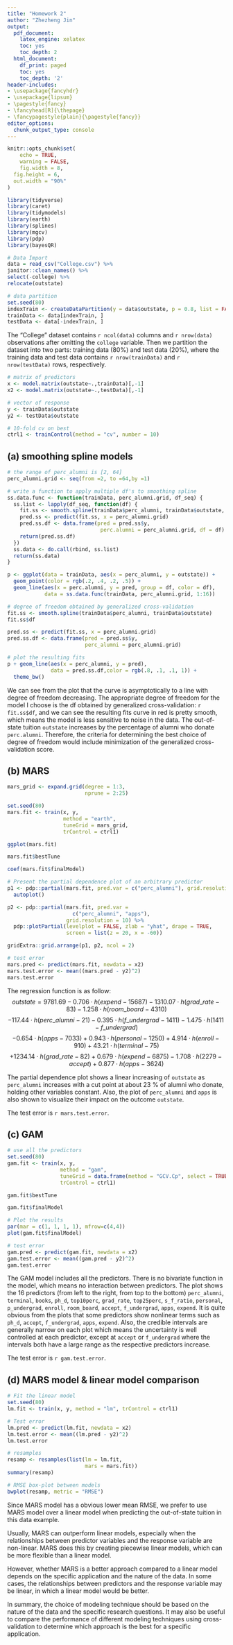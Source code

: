 ```yaml
---
title: "Homework 2"
author: "Zhezheng Jin"
output:
  pdf_document:
    latex_engine: xelatex
    toc: yes
    toc_depth: 2
  html_document:
    df_print: paged
    toc: yes
    toc_depth: '2'
header-includes:
- \usepackage{fancyhdr}
- \usepackage{lipsum}
- \pagestyle{fancy}
- \fancyhead[R]{\thepage}
- \fancypagestyle{plain}{\pagestyle{fancy}}
editor_options: 
  chunk_output_type: console
--- 
```


\newpage

```r
knitr::opts_chunk$set(
	echo = TRUE,
	warning = FALSE,
	fig.width = 8, 
  fig.height = 6,
  out.width = "90%"
)
```

```r
library(tidyverse)
library(caret)
library(tidymodels)
library(earth)
library(splines)
library(mgcv)
library(pdp)
library(bayesQR)
```

```r
# Data Import
data = read_csv("College.csv") %>%
janitor::clean_names() %>%
select(-college) %>%
relocate(outstate)

# data partition
set.seed(80)
indexTrain <- createDataPartition(y = data$outstate, p = 0.8, list = FALSE)
trainData <- data[indexTrain, ]
testData <- data[-indexTrain, ]
```

The "College" dataset contains `r ncol(data)` columns and `r nrow(data)` observations after omitting the `college` variable. Then we partition the dataset into two parts: training data (80%) and test data (20%), where the training data and test data contains `r nrow(trainData)` and `r nrow(testData)` rows, respectively.

```r
# matrix of predictors 
x <- model.matrix(outstate~.,trainData)[,-1]
x2 <- model.matrix(outstate~.,testData)[,-1]

# vector of response
y <- trainData$outstate
y2 <- testData$outstate

# 10-fold cv on best
ctrl1 <- trainControl(method = "cv", number = 10)
```


## (a)  smoothing spline models 

```r
# the range of perc_alumni is [2, 64]
perc_alumni.grid <- seq(from =2, to =64,by =1)

# write a function to apply multiple df's to smoothing spline
ss.data.func <- function(trainData, perc_alumni.grid, df_seq) {
  ss.list <- lapply(df_seq, function(df) {
    fit.ss <- smooth.spline(trainData$perc_alumni, trainData$outstate, df = df)
    pred.ss <- predict(fit.ss, x = perc_alumni.grid)
    pred.ss.df <- data.frame(pred = pred.ss$y,
                              perc.alumni = perc_alumni.grid, df = df)
    return(pred.ss.df)
  })
  ss.data <- do.call(rbind, ss.list)
  return(ss.data)
}

p <- ggplot(data = trainData, aes(x = perc_alumni, y = outstate)) +
  geom_point(color = rgb(.2, .4, .2, .5)) +
  geom_line(aes(x = perc.alumni, y = pred, group = df, color = df),
            data = ss.data.func(trainData, perc_alumni.grid, 1:16))

# degree of freedom obtained by generalized cross-validation
fit.ss <- smooth.spline(trainData$perc_alumni, trainData$outstate)
fit.ss$df

pred.ss <- predict(fit.ss, x = perc_alumni.grid)
pred.ss.df <- data.frame(pred = pred.ss$y,
                         perc_alumni = perc_alumni.grid)

# plot the resulting fits
p + geom_line(aes(x = perc_alumni, y = pred), 
              data = pred.ss.df,color = rgb(.8, .1, .1, 1)) + 
  theme_bw()
```

We can see from the plot that the curve is asymptotically to a line with degree of freedom decreasing.  The appropriate degree of freedom for the model I choose is the df obtained by generalized cross-validation: `r fit.ss$df`, and we can see the resulting fits curve in red is pretty smooth, which means the model is less sensitive to noise in the data. The out-of-state tuition `outstate` increases by the percentage of alumni who donate `perc.alumni`. Therefore, the criteria for determining the best choice of degree of freedom would include minimization of the generalized cross-validation score. 

## (b)  MARS

```r
mars_grid <- expand.grid(degree = 1:3,
                         nprune = 2:25)

set.seed(80)
mars.fit <- train(x, y,
                  method = "earth",
                  tuneGrid = mars_grid,
                  trControl = ctrl1)

ggplot(mars.fit)

mars.fit$bestTune

coef(mars.fit$finalModel)

# Present the partial dependence plot of an arbitrary predictor
p1 <- pdp::partial(mars.fit, pred.var = c("perc_alumni"), grid.resolution = 10) %>%
  autoplot()

p2 <- pdp::partial(mars.fit, pred.var =
                     c("perc_alumni", "apps"), 
                   grid.resolution = 10) %>%
  pdp::plotPartial(levelplot = FALSE, zlab = "yhat", drape = TRUE, 
                   screen = list(z = 20, x = -60))

gridExtra::grid.arrange(p1, p2, ncol = 2)

# test error
mars.pred <- predict(mars.fit, newdata = x2)
mars.test.error <- mean((mars.pred - y2)^2)
mars.test.error
```

The regression function is as follow:
$$ outstate = 9781.69 - 0.706 \cdot h(expend - 15687) - 1310.07 \cdot h(grad\_rate - 83) - 1.258 \cdot h(room\_board - 4310) $$
$$- 117.44 \cdot h(perc\_alumni - 21) - 0.395 \cdot h(f\_undergrad - 1411) - 1.475 \cdot h(1411 - f\_undergrad) $$
$$ - 0.654 \cdot h(apps - 7033) + 0.943 \cdot h(personal - 1250) + 4.914 \cdot h(enroll - 910) + 43.21 \cdot h(terminal - 75) $$
$$ + 1234.14 \cdot h(grad\_rate - 82) + 0.679 \cdot h(expend - 6875) - 1.708 \cdot h(2279 - accept) + 0.877 \cdot h(apps - 3624) $$

The partial dependence plot shows a linear increasing of `outstate` as `perc_alumni` increases with a cut point at about 23 % of alumni who donate, holding other variables constant. Also, the plot of `perc_alumni` and `apps` is also shown to visualize their impact on the outcome `outstate`. 

The test error is `r mars.test.error`.

## (c)  GAM

```r
# use all the predictors
set.seed(80)
gam.fit <- train(x, y,
                 method = "gam",
                 tuneGrid = data.frame(method = "GCV.Cp", select = TRUE),
                 trControl = ctrl1)

gam.fit$bestTune

gam.fit$finalModel

# Plot the results
par(mar = c(1, 1, 1, 1), mfrow=c(4,4))
plot(gam.fit$finalModel)

# test error
gam.pred <- predict(gam.fit, newdata = x2)
gam.test.error <- mean((gam.pred - y2)^2)
gam.test.error
```

The GAM model includes all the predictors. There is no bivariate function in the model, which means no interaction between predictors. The plot shows the 16 predictors (from left to the right, from top to the bottom) `perc_alumni`, `terminal`, `books`, `ph_d`, `top10perc`, `grad_rate`, `top25perc`, `s_f_ratio`, `personal`, `p_undergrad`, `enroll`, `room_board`, `accept`, `f_undergrad`, `apps`, `expend`. It is quite obvious from the plots that some predictors show  nonlinear terms such as `ph_d`, `accept`, `f_undergrad`, `apps`, `expend`. Also, the credible intervals are generally narrow on each plot which means the uncertainty is well controlled at each predictor, except at `accept` or `f_undergrad` where the intervals both have a large range as the respective predictors increase. 

The test error is `r gam.test.error`.

## (d) MARS model & linear model comparison

```r
# Fit the linear model
set.seed(80)
lm.fit <- train(x, y, method = "lm", trControl = ctrl1)

# Test error
lm.pred <- predict(lm.fit, newdata = x2)
lm.test.error <- mean((lm.pred - y2)^2)
lm.test.error

# resamples
resamp <- resamples(list(lm = lm.fit,
                         mars = mars.fit))
summary(resamp)

# RMSE box-plot between models
bwplot(resamp, metric = "RMSE")
```

Since MARS model has a obvious lower mean RMSE, we prefer to use MARS model over a linear model when predicting the out-of-state tuition in this data example. 

Usually, MARS can outperform linear models, especially when the relationships between predictor variables and the response variable are non-linear. MARS does this by creating piecewise linear models, which can be more flexible than a linear model.

However, whether MARS is a better approach compared to a linear model depends on the specific application and the nature of the data. In some cases, the relationships between predictors and the response variable may be linear, in which a linear model would be better.

In summary, the choice of modeling technique should be based on the nature of the data and the specific research questions. It may also be useful to compare the performance of different modeling techniques using cross-validation to determine which approach is the best for a specific application.



